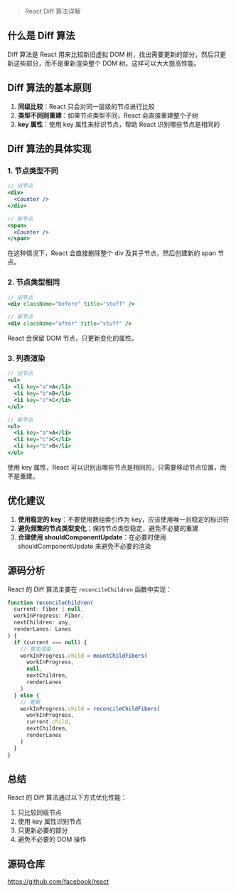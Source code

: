 
> React Diff 算法详解

## 什么是 Diff 算法

Diff 算法是 React 用来比较新旧虚拟 DOM 树，找出需要更新的部分，然后只更新这些部分，而不是重新渲染整个 DOM 树。这样可以大大提高性能。

## Diff 算法的基本原则

1. **同级比较**：React 只会对同一层级的节点进行比较
2. **类型不同则重建**：如果节点类型不同，React 会直接重建整个子树
3. **key 属性**：使用 key 属性来标识节点，帮助 React 识别哪些节点是相同的

## Diff 算法的具体实现

### 1. 节点类型不同

```jsx
// 旧节点
<div>
  <Counter />
</div>

// 新节点
<span>
  <Counter />
</span>
```

在这种情况下，React 会直接删除整个 div 及其子节点，然后创建新的 span 节点。

### 2. 节点类型相同

```jsx
// 旧节点
<div className="before" title="stuff" />

// 新节点
<div className="after" title="stuff" />
```

React 会保留 DOM 节点，只更新变化的属性。

### 3. 列表渲染

```jsx
// 旧节点
<ul>
  <li key="a">A</li>
  <li key="b">B</li>
  <li key="c">C</li>
</ul>

// 新节点
<ul>
  <li key="a">A</li>
  <li key="c">C</li>
  <li key="b">B</li>
</ul>
```

使用 key 属性，React 可以识别出哪些节点是相同的，只需要移动节点位置，而不是重建。

## 优化建议

1. **使用稳定的 key**：不要使用数组索引作为 key，应该使用唯一且稳定的标识符
2. **避免频繁的节点类型变化**：保持节点类型稳定，避免不必要的重建
3. **合理使用 shouldComponentUpdate**：在必要时使用 shouldComponentUpdate 来避免不必要的渲染

## 源码分析

React 的 Diff 算法主要在 `reconcileChildren` 函数中实现：

```js
function reconcileChildren(
  current: Fiber | null,
  workInProgress: Fiber,
  nextChildren: any,
  renderLanes: Lanes
) {
  if (current === null) {
    // 首次渲染
    workInProgress.child = mountChildFibers(
      workInProgress,
      null,
      nextChildren,
      renderLanes
    )
  } else {
    // 更新
    workInProgress.child = reconcileChildFibers(
      workInProgress,
      current.child,
      nextChildren,
      renderLanes
    )
  }
}
```

## 总结

React 的 Diff 算法通过以下方式优化性能：

1. 只比较同级节点
2. 使用 key 属性识别节点
3. 只更新必要的部分
4. 避免不必要的 DOM 操作

## 源码仓库

https://github.com/facebook/react

